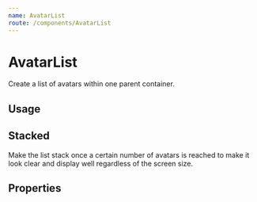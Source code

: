 ```yaml
---
name: AvatarList
route: /components/AvatarList
---
```



# AvatarList

Create a list of avatars within one parent container.

## Usage

<Playground>
	<AvatarList>
		<Avatar initials="JC" /> <Avatar initials="BV" />
		<Avatar initials="DH" /> <Avatar initials="RG" />
		<Avatar initials="LR" /> <Avatar initials="MD" />
		<Avatar initials="LR" color="pink-lt" />
		<Avatar initials="MD" color="red-lt" />
		<Avatar initials="JC" color="orange-lt" />
	</AvatarList>
</Playground>

## Stacked

Make the list stack once a certain number of avatars is reached to make it look
clear and display well regardless of the screen size.

<Playground>
	<AvatarList stacked>
		<Avatar initials="JC" /> <Avatar initials="BV" />
		<Avatar initials="DH" /> <Avatar initials="RG" />
		<Avatar initials="LR" /> <Avatar initials="MD" />
		<Avatar initials="LR" color="pink-lt" />
		<Avatar initials="MD" color="red-lt" />
		<Avatar initials="JC" color="orange-lt" />
	</AvatarList>
</Playground>

## Properties

<Props of={AvatarList} />
